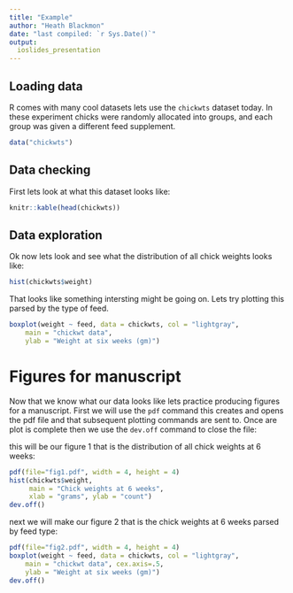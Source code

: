 ```yaml
---
title: "Example"
author: "Heath Blackmon"
date: "last compiled: `r Sys.Date()`"
output: 
  ioslides_presentation
---
```


## Loading data

R comes with many cool datasets lets use the `chickwts` dataset today.  In these experiment chicks were randomly allocated into groups, and each group was given a different feed supplement.

```r
data("chickwts")
```

## Data checking
First lets look at what this dataset looks like:
```r
knitr::kable(head(chickwts))
```

## Data exploration
Ok now lets look and see what the distribution of all chick weights looks like:
```r
hist(chickwts$weight)
```

That looks like something intersting might be going on.  Lets try plotting this parsed by the type of feed.
```r
boxplot(weight ~ feed, data = chickwts, col = "lightgray",
    main = "chickwt data",
    ylab = "Weight at six weeks (gm)")
```

# Figures for manuscript

Now that we know what our data looks like lets practice producing figures for a manuscript.  First we will use the `pdf` command this creates and opens the pdf file and that subsequent plotting commands are sent to.  Once are plot is complete then we use the `dev.off` command to close the file:

this will be our figure 1 that is the distribution of all chick weights at 6 weeks:
```r
pdf(file="fig1.pdf", width = 4, height = 4)
hist(chickwts$weight, 
     main = "Chick weights at 6 weeks", 
     xlab = "grams", ylab = "count")
dev.off()
```

next we will make our figure 2 that is the chick weights at 6 weeks parsed by feed type:
```r
pdf(file="fig2.pdf", width = 4, height = 4)
boxplot(weight ~ feed, data = chickwts, col = "lightgray",
    main = "chickwt data", cex.axis=.5,
    ylab = "Weight at six weeks (gm)")
dev.off()
```

